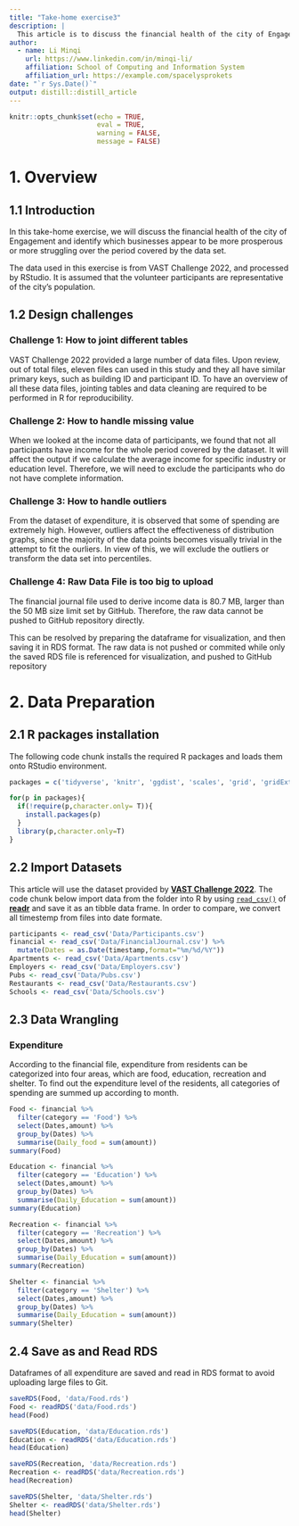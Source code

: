 ```yaml
---
title: "Take-home exercise3"
description: |
  This article is to discuss the financial health of the city of Engagement, Ohio USA (VAST Challenge 2022). 
author:
  - name: Li Minqi 
    url: https://www.linkedin.com/in/minqi-li/
    affiliation: School of Computing and Information System
    affiliation_url: https://example.com/spacelysprokets
date: "`r Sys.Date()`"
output: distill::distill_article
---
```


```r
knitr::opts_chunk$set(echo = TRUE,
                      eval = TRUE,
                      warning = FALSE,
                      message = FALSE)
```

# 1. Overview

## 1.1 Introduction

In this take-home exercise, we will discuss the financial health of the city of Engagement and identify which businesses appear to be more prosperous or more struggling over the period covered by the data set. 

The data used in this exercise is from VAST Challenge 2022, and processed by RStudio. It is assumed that the volunteer participants are representative of the city's population. 

## 1.2 Design challenges

### Challenge 1: How to joint different tables 

VAST Challenge 2022 provided a large number of data files. Upon review, out of total files, eleven files can used in this study and they all have similar primary keys, such as building ID and participant ID. To have an overview of all these data files, jointing tables and data cleaning are required to be performed in R for reproducibility. 

### Challenge 2: How to handle missing value

When we looked at the income data of participants, we found that not all participants have income for the whole period covered by the dataset. It will affect the output if we calculate the average income for specific industry or education level. Therefore, we will need to exclude the participants who do not have complete information. 

### Challenge 3: How to handle outliers

From the dataset of expenditure, it is observed that some of spending are extremely high. However, outliers affect the effectiveness of distribution graphs, since the majority of the data points becomes visually trivial in the attempt to fit the ourliers. In view of this, we will exclude the outliers or transform the data set into percentiles. 

### Challenge 4: Raw Data File is too big to upload

The financial journal file used to derive income data is 80.7 MB, larger than the 50 MB size limit set by GitHub. Therefore, the raw data cannot be pushed to GitHub repository directly.

This can be resolved by preparing the dataframe for visualization, and then saving it in RDS format. The raw data is not pushed or commited while only the saved RDS file is referenced for visualization, and pushed to GitHub repository

# 2. Data Preparation

## 2.1 R packages installation

The following code chunk installs the required R packages and loads them onto RStudio environment.

```r
packages = c('tidyverse', 'knitr', 'ggdist', 'scales', 'grid', 'gridExtra','formattable', 'patchwork', 'shiny','ggridges','gganimate','gifski','RColorBrewer','zoo')

for(p in packages){
  if(!require(p,character.only= T)){
    install.packages(p)
  }
  library(p,character.only=T)
}
```

## 2.2 Import Datasets

This article will use the dataset provided by [**VAST Challenge 2022**](https://vast-challenge.github.io/2022/). The code chunk below import data from the folder into R by using [`read_csv()`](https://readr.tidyverse.org/reference/read_delim.html) of [**readr**](https://readr.tidyverse.org/) and save it as an tibble data frame. In order to compare, we convert all timestemp from files into date formate. 

```r
participants <- read_csv('Data/Participants.csv')
financial <- read_csv('Data/FinancialJournal.csv') %>%
  mutate(Dates = as.Date(timestamp,format="%m/%d/%Y")) 
Apartments <- read_csv('Data/Apartments.csv')
Employers <- read_csv('Data/Employers.csv')
Pubs <- read_csv('Data/Pubs.csv')
Restaurants <- read_csv('Data/Restaurants.csv')
Schools <- read_csv('Data/Schools.csv')
```

## 2.3 Data Wrangling

### Expenditure

According to the financial file, expenditure from residents can be categorized into four areas, which are food, education, recreation and shelter. To find out the expenditure level of the residents, all categories of spending are summed up according to month.

```r
Food <- financial %>%
  filter(category == 'Food') %>%
  select(Dates,amount) %>%
  group_by(Dates) %>%
  summarise(Daily_food = sum(amount))
summary(Food)
```

```r
Education <- financial %>%
  filter(category == 'Education') %>%
  select(Dates,amount) %>%
  group_by(Dates) %>%
  summarise(Daily_Education = sum(amount))
summary(Education)
```

```r
Recreation <- financial %>%
  filter(category == 'Recreation') %>%
  select(Dates,amount) %>%
  group_by(Dates) %>%
  summarise(Daily_Education = sum(amount))
summary(Recreation)
```


```r
Shelter <- financial %>%
  filter(category == 'Shelter') %>%
  select(Dates,amount) %>%
  group_by(Dates) %>%
  summarise(Daily_Education = sum(amount))
summary(Shelter)
```



## 2.4 Save as and Read RDS

Dataframes of all expenditure are saved and read in RDS format to avoid uploading large files to Git.

```r

saveRDS(Food, 'data/Food.rds')
Food <- readRDS('data/Food.rds')
head(Food)

saveRDS(Education, 'data/Education.rds')
Education <- readRDS('data/Education.rds')
head(Education)

saveRDS(Recreation, 'data/Recreation.rds')
Recreation <- readRDS('data/Recreation.rds')
head(Recreation)

saveRDS(Shelter, 'data/Shelter.rds')
Shelter <- readRDS('data/Shelter.rds')
head(Shelter)

```




